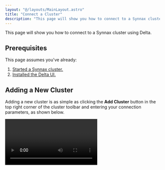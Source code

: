 ```yaml
---
layout: "@/layouts/MainLayout.astro"
title: "Connect a Cluster"
description: "This page will show you how to connect to a Synnax cluster using Delta."
---
```



This page will show you how to connect to a Synnax cluster using Delta.

## Prerequisites

This page assumes you've already:

1. [Started a Synnax cluster.](/deploy/get-started)
2. [Installed the Delta UI.](/visualize/get-started)

## Adding a New Cluster

Adding a new cluster is as simple as clicking the **Add Cluster** button in the top
right corner of the cluster toolbar and entering your connection parameters, as shown
below.

<Video client:only="react" id="visualize/connect-a-cluster" />

This will add a new cluster to the list and set it as active. Delta continuously monitors
the connection to the cluster and displays it in the bottom right corner of the UI.

### Parameters

<Table
  columns={[
    {
      key: "name",
      name: "Name"
    },
    {
      key: "description",
      name: "Description"
    }
  ]}
  data={[
    {
      name: "Name",
      description: "A human-readable name for the cluster."
    },
    {
      name: "Host",
      description: "The hostname or IP address of the cluster."
    },
    {
      name: "Port",
      description: "The port number of the cluster."
    },
    {
      name: "Username",
      description: "The username to use when connecting to the cluster."
    },
    {
      name: "Password",
      description: "The password to use when connecting to the cluster."
    },
    {
      name: "Secure",
      description:
        "A boolean value indicating whether to use TLS when connecting to the cluster. This parameter only works with secure clusters."
    }
  ]}
/>

## Switching Clusters

If you have multiple clusters, you can switch between them by double clicking on the
cluster you want to connect to in the cluster toolbar.

<Video client:only="react" id="visualize/switch-clusters" />
